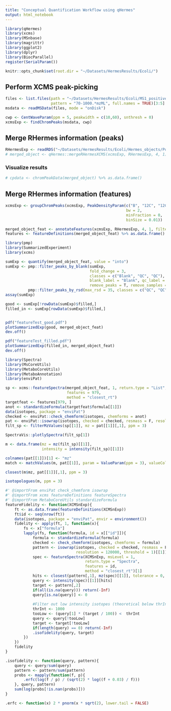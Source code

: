 ```yaml
---
title: "Conceptual Quantification Workflow using qHermes"
output: html_notebook
---
```


```r
library(qHermes)
library(xcms)
library(MSnbase)
library(magrittr)
library(ggplot2)
library(dplyr)
library(BiocParallel)
register(SerialParam())
```


```r
knitr::opts_chunk$set(root.dir = "~/Datasets/HermesResults/Ecoli/")
```


## Perform XCMS peak-picking

```r
files <- list.files(path = "~/Datasets/HermesResults/Ecoli/MS1_positive/",
                    pattern = "70-1000.*mzML", full.names = TRUE)[3:5]
msdata <- readMSData(files, mode = "onDisk")

cwp <- CentWaveParam(ppm = 5, peakwidth = c(10,60), snthresh = 0)
xcmsExp <- findChromPeaks(msdata, cwp)
```


## Merge RHermes information (peaks)

```r
RHermesExp <- readRDS("~/Datasets/HermesResults/Ecoli/Hermes_objects/PosResults.rds")
# merged_object <- qHermes::mergeRHermesXCMS(xcmsExp, RHermesExp, 4, 1)
```

### Visualize results

```r
# cpdata <- chromPeakData(merged_object) %>% as.data.frame()
```

## Merge RHermes information (features)

```r
xcmsExp <- groupChromPeaks(xcmsExp, PeakDensityParam(c("B", "12C", "12C"),
                                                     bw = 2,
                                                     minFraction = 0,
                                                     binSize = 0.01))
```


```r
merged_object_feat <- annotateFeatures(xcmsExp, RHermesExp, 4, 1, filter = T, quantifyMissingSOI = T)
features <- featureDefinitions(merged_object_feat) %>% as.data.frame()
```

```r
library(pmp)
library(SummarizedExperiment)
library(xcms)

sumExp <- quantify(merged_object_feat, value = "into")
sumExp <- pmp::filter_peaks_by_blank(sumExp,
                                     fold_change = 3,
                                     classes = c("Blank", "QC", "QC"),
                                     blank_label = "Blank", qc_label = "QC",
                                     remove_peaks = T, remove_samples = T) %>%
          pmp::filter_peaks_by_rsd(max_rsd = 35, classes = c("QC", "QC"), qc_label = "QC")
assay(sumExp)

good <- sumExp[!rowData(sumExp)$filled,]
filled_in <- sumExp[rowData(sumExp)$filled,]


pdf("featureTest_good.pdf")
plotSummarizedExp(good, merged_object_feat)
dev.off()

pdf("featureTest_filled.pdf")
plotSummarizedExp(filled_in, merged_object_feat)
dev.off()
```


```r
library(Spectra)
library(MsCoreUtils)
library(MetaboCoreUtils)
library(MetaboAnnotation)
library(enviPat)

sp <- xcms::featureSpectra(merged_object_feat, 1, return.type = "List",
                           features = 979,
                           method = "closest_rt")
targetfeat <- features[979, ]
anot <- standardizeFormula(targetfeat$formula[[1]])
data(isotopes, package = "enviPat")
checked <- enviPat::check_chemform(isotopes, chemforms = anot)
pat <- enviPat::isowrap(isotopes, checked = checked, resmass = F, resolution = 120000)
filt_sp <- filterMzValues(sp[[1]], mz = pat[[1]][,1], ppm = 3)

SpectraVis::plotlySpectra(filt_sp[1])

m <- data.frame(mz = mz(filt_sp)[[1]],
                intensity = intensity(filt_sp)[[1]])

colnames(pat[[1]])[1] <- "mz"
match <- matchValues(m, pat[[1]], param = ValueParam(ppm = 3), valueColname = c("mz"))

closest(m$mz, pat[[1]][,1], ppm = 3)

isotopologues(m, ppm = 3)

#' @importFrom enviPat check_chemform isowrap
#' @importFrom xcms featureDefinitions featureSpectra
#' @importFrom MetaboCoreUtils standardizeFormula
featureFidelity <- function(XCMSnExp){
    ft <- as.data.frame(featureDefinitions(XCMSnExp))
    ft$id <- seq(nrow(ft))
    data(isotopes, package = "enviPat", envir = environment())
    fidelity <- apply(ft, 1, function(x){
        fs <- x["formula"]
        lapply(fs, function(formula, id = x[["id"]]){
            formula <- standardizeFormula(formula)
            checked <- check_chemform(isotopes, chemforms = formula)
            pattern <- isowrap(isotopes, checked = checked, resmass = F,
                               resolution = 120000, threshold = 1)[[1]]
            spec <- featureSpectra(XCMSnExp, msLevel = 1,
                                   return.type = "Spectra",
                                   features = id,
                                   method = "closest_rt")[1]
            hits <- closest(pattern[,1], mz(spec)[[1]], tolerance = 0, ppm = 3)
            query <- intensity(spec)[[1]][hits]
            target <- pattern[,2]
            if(all(is.na(query))) return(-Inf)
            query[is.na(query)] <- 0
            
            #Filter out low intensity isotopes (theoretical below thrInt)
            thrInt <- 1000
            tooLow <- (query[1] * (target / 100)) <  thrInt
            query <- query[!tooLow]
            target <- target[!tooLow]
            if(length(query) == 0) return(-Inf)
            .isofidelity(query, target)
        })
    })
    fidelity
}

.isofidelity <- function(query, pattern){
    query <- query/sum(query)
    pattern <- pattern/sum(pattern)
    probs <- mapply(function(f, p){
        .erfc(log(f / p) / (sqrt(2) * log((f + 0.03) / f)))
    }, query, pattern)
    sum(log(probs[!is.nan(probs)]))
}

.erfc <- function(x) 2 * pnorm(x * sqrt(2), lower.tail = FALSE)


```

